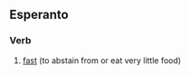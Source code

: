 ==Esperanto==

===Verb===
{{infl|eo|verb}}

# [[fast]] (to abstain from or eat very little food)

{{tbot entry|Esperanto|fast|2007|November}}